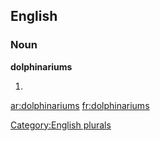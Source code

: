 
==English==

===Noun===
'''dolphinariums'''

# {{plural of|[[dolphinarium]]}}

[[Category:English plurals]]

[[ar:dolphinariums]]
[[fr:dolphinariums]]